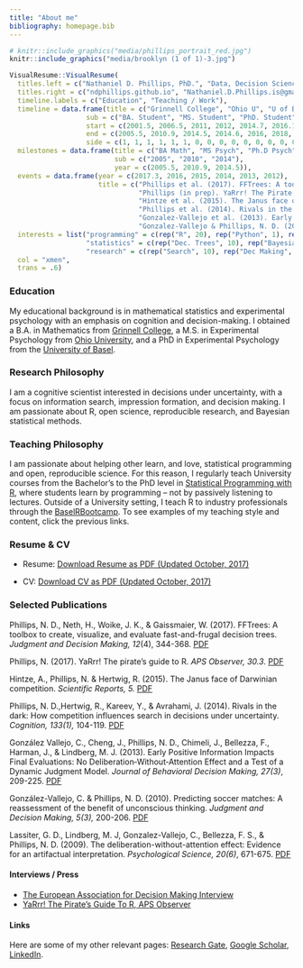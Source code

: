 ```yaml
---
title: "About me"
bibliography: homepage.bib
---
```


```r
# knitr::include_graphics("media/phillips_portrait_red.jpg")
knitr::include_graphics("media/brooklyn (1 of 1)-3.jpg")
```




```r
VisualResume::VisualResume(
  titles.left = c("Nathaniel D. Phillips, PhD.", "Data, Decision Science, and R piratery", "*Built with love in R using the VisualResume package"),
  titles.right = c("ndphillips.github.io", "Nathaniel.D.Phillips.is@gmail.com", ""),
  timeline.labels = c("Education", "Teaching / Work"),
  timeline = data.frame(title = c("Grinnell College", "Ohio U", "U of Basel", "MPIB", "U of Konstanz", "U of Basel", "Musician's Friend", "Statistics", "Research Methods", "Information Search", "R", "R", "R", "R", "Data Analyst"),
                   sub = c("BA. Student", "MS. Student", "PhD. Student", "PhD. Researcher", "PostDoc", "PostDoc", "Statistician", "OhioU", "OhioU", "Konstanz", "Konstanz", "Konstanz", "Basel", "Basel", "Roche"),
                   start = c(2001.5, 2006.5, 2011, 2012, 2014.7, 2016.1, 2005.5, 2009.5, 2010, 2014.8, 2014.8, 2015.4, 2016.1, 2016.7, 2017.2),
                   end = c(2005.5, 2010.9, 2014.5, 2014.6, 2016, 2018, 2006.5, 2010, 2011, 2015.3, 2015.3, 2015.9, 2016.6, 2018, 2017.8),
                   side = c(1, 1, 1, 1, 1, 1, 0, 0, 0, 0, 0, 0, 0, 0, 0)),
  milestones = data.frame(title = c("BA Math", "MS Psych", "Ph.D Psych"),
                          sub = c("2005", "2010", "2014"),
                          year = c(2005.5, 2010.9, 2014.5)),
  events = data.frame(year = c(2017.3, 2016, 2015, 2014, 2013, 2012),
                      title = c("Phillips et al. (2017). FFTrees: A toolbox to create [...]\n fast-and-frugal decision trees. Judgment and Decision Making",
                                "Phillips (in prep). YaRrr! The Pirate's Guide to R.\nSelf-published e-book.",
                                "Hintze et al. (2015). The Janus face of Darwinian competition.\nScientific Reports, 5.",
                                "Phillips et al. (2014). Rivals in the Dark: How competition influences [...].\nCognition, 113(1), 104-119.",
                                "Gonzalez-Vallejo et al. (2013). Early positive information impacts final [...].\nJournal of Behavioral Decision Making, 27.",
                                "Gonzalez-Vallejo & Phillips, N. D. (2012). Predicting soccer matches [...].\nJudgment and Decision Making. 5(3). 200-206.")),
  interests = list("programming" = c(rep("R", 20), rep("Python", 1), rep("JavaScript", 2), rep("STAN", 5)),
                   "statistics" = c(rep("Dec. Trees", 10), rep("Bayesian", 5), rep("Regression", 3)),
                   "research" = c(rep("Search", 10), rep("Dec Making", 5), rep("Competition", 3), rep("Learning", 8))),
  col = "xmen",
  trans = .6)
```



### Education

My educational background is in mathematical statistics and experimental psychology with an emphasis on cognition and decision-making. I obtained a B.A. in Mathematics from [Grinnell College](http://www.grinnell.edu), a M.S. in Experimental Psychology from [Ohio University](http://www.ohio.edu), and a PhD in Experimental Psychology from the [University of Basel](http://www.unibas.ch).

### Research Philosophy

I am a cognitive scientist interested in decisions under uncertainty, with a focus on information search, impression formation, and decision making. I am passionate about R, open science, reproducible research, and Bayesian statistical methods.

### Teaching Philosophy

I am passionate about helping other learn, and love, statistical programming and open, reproducible science. For this reason, I regularly teach University courses from the Bachelor's to the PhD level in [Statistical Programming with R](https://ndphillips.github.io/IntroductionR_Course/), where students learn by programming -- not by passively listening to lectures. Outside of a University setting, I teach R to industry professionals through the [BaselRBootcamp](http://therbootcamp.github.io). To see examples of my teaching style and content, click the previous links.

### Resume & CV

- Resume: <a href="media/Phillips_Resume_Oct2017.pdf#" class="download" title="Download resume as PDF (Updated October, 2017)">Download Resume as PDF (Updated October, 2017)</a>

- CV: <a href="media/Phillips_CV_Oct2017.pdf#" class="download" title="Download CV as PDF (Updated October, 2017)">Download CV as PDF (Updated October, 2017)</a>

### Selected Publications

Phillips, N. D., Neth, H., Woike, J. K., & Gaissmaier, W. (2017). FFTrees: A toolbox to create, visualize, and evaluate fast-and-frugal decision trees. *Judgment and Decision Making, 12*(4), 344-368. [PDF](http://journal.sjdm.org/17/17217/jdm17217.pdf)

Phillips, N. (2017). YaRrr! The pirate's guide to R. <em>APS Observer, 30.3</em>. <a href="http://ndphillips.github.io/media/phillipsyarrr2017">PDF</a>

Hintze, A., Phillips, N. &amp; Hertwig, R. (2015). The Janus face of Darwinian competition. <em>Scientific Reports, 5. </em><a href="http://ndphillips.github.io/media/hintze2015janus.pdf">PDF</a>

Phillips, N. D.,Hertwig, R., Kareev, Y., &amp; Avrahami, J. (2014). Rivals in the dark: How competition influences search in decisions under uncertainty. <i>Cognition, 133(1), </i>104-119. <a href="http://ndphillips.github.io/media/phillips2014rivals.pdf">PDF</a>

González Vallejo, C., Cheng, J., Phillips, N. D., Chimeli, J., Bellezza, F., Harman, J., & Lindberg, M. J. (2013). Early Positive Information Impacts Final Evaluations: No Deliberation‐Without‐Attention Effect and a Test of a Dynamic Judgment Model. <i>Journal of Behavioral Decision Making, 27(3)</i>, 209-225. <a href="http://ndphillips.github.io/media/gonzalez2013early.pdf">PDF</a>

González-Vallejo, C. &amp; Phillips, N. D. (2010). Predicting soccer matches: A reassessment of the benefit of unconscious thinking. <i>Judgment and Decision Making, 5(3), </i>200-206.  <a href="http://ndphillips.github.io/media/gonzalez2010soccer.pdf">PDF</a>

Lassiter, G. D., Lindberg, M. J, Gonzalez-Vallejo, C., Bellezza, F. S., & Phillips, N. D. (2009). The deliberation-without-attention effect: Evidence for an artifactual interpretation. <i>Psychological Science, 20(6)</i>, 671-675. <a href="http://ndphillips/github.io/media/lassiter2009deliberation.pdf">PDF</a>


#### Interviews / Press

- [The European Association for Decision Making Interview](http://eadm.eu/the-eadm-interview/nathaniel-philips/)
- [YaRrr! The Pirate's Guide To R, APS Observer](http://ndphillips.github.io/media/phillipsyarrr2017)

#### Links

Here are some of my other relevant pages: [Research Gate](https://www.researchgate.net/profile/Nathaniel_Phillips2), [Google Scholar](http://scholar.google.com/citations?user=S-OOdSIAAAAJ), [LinkedIn](https://www.linkedin.com/in/nathanieldphillips).






